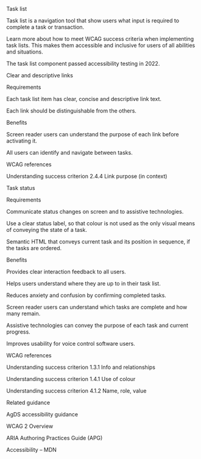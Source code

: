 Task list 

 

Task list is a navigation tool that show users what input is required to complete a task or transaction. 

 

Learn more about how to meet WCAG success criteria when implementing task lists. This makes them accessible and inclusive for users of all abilities and situations. 

The task list component passed accessibility testing in 2022. 

 

Clear and descriptive links 

Requirements 

Each task list item has clear, concise and descriptive link text. 

Each link should be distinguishable from the others. 

 

Benefits 

Screen reader users can understand the purpose of each link before activating it. 

All users can identify and navigate between tasks. 

 

WCAG references 

Understanding success criterion 2.4.4 Link purpose (in context) 

 

Task status 

Requirements 

Communicate status changes on screen and to assistive technologies. 

Use a clear status label, so that colour is not used as the only visual means of conveying the state of a task.  

Semantic HTML that conveys current task and its position in sequence, if the tasks are ordered. 

 

Benefits 

Provides clear interaction feedback to all users. 

Helps users understand where they are up to in their task list. 

Reduces anxiety and confusion by confirming completed tasks. 

Screen reader users can understand which tasks are complete and how many remain. 

Assistive technologies can convey the purpose of each task and current progress. 

Improves usability for voice control software users. 

 

WCAG references 

Understanding success criterion 1.3.1 Info and relationships 

Understanding success criterion 1.4.1 Use of colour 

Understanding success criterion 4.1.2 Name, role, value 

 

Related guidance 

AgDS accessibility guidance 

WCAG 2 Overview 

ARIA Authoring Practices Guide (APG) 

Accessibility – MDN 

 

 